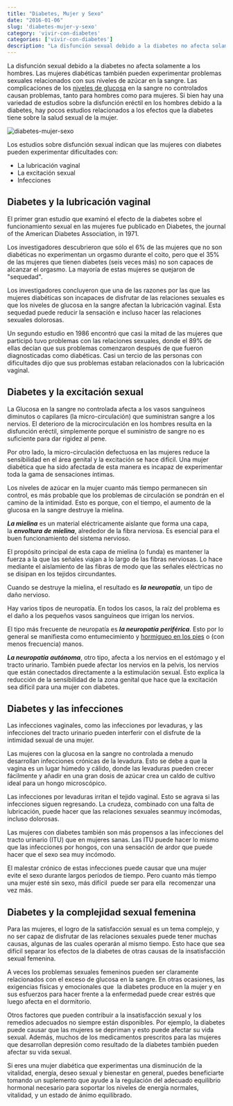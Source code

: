 ```yaml
---
title: "Diabetes, Mujer y Sexo"
date: "2016-01-06"
slug: 'diabetes-mujer-y-sexo'
category: 'vivir-con-diabetes'
categories: ['vivir-con-diabetes']
description: "La disfunción sexual debido a la diabetes no afecta solamente a los hombres. Las mujeres diabéticas también pueden experimentar problemas sexuales"
---
```


La disfunción sexual debido a la diabetes no afecta solamente a los hombres. Las mujeres diabéticas también pueden experimentar problemas sexuales relacionados con sus niveles de azúcar en la sangre. Las complicaciones de los [niveles de glucosa](/cuanto-es-el-nivel-normal-de-glucosa/) en la sangre no controlados causan problemas, tanto para hombres como para mujeres. Si bien hay una variedad de estudios sobre la disfunción eréctil en los hombres debido a la diabetes, hay pocos estudios relacionados a los efectos que la diabetes tiene sobre la salud sexual de la mujer.

![diabetes-mujer-sexo](/images/diabetes-mujer-sexo.webp)

Los estudios sobre disfunción sexual indican que las mujeres con diabetes pueden experimentar dificultades con:

- La lubricación vaginal
- La excitación sexual
- Infecciones

## Diabetes y la lubricación vaginal

El primer gran estudio que examinó el efecto de la diabetes sobre el funcionamiento sexual en las mujeres fue publicado en Diabetes, the journal of the American Diabetes Association, in 1971.

Los investigadores descubrieron que sólo el 6% de las mujeres que no son diabéticas no experimentan un orgasmo durante el coito, pero que el 35% de las mujeres que tienen diabetes (seis veces más) no son capaces de alcanzar el orgasmo. La mayoría de estas mujeres se quejaron de "sequedad".

Los investigadores concluyeron que una de las razones por las que las mujeres diabéticas son incapaces de disfrutar de las relaciones sexuales es que los niveles de glucosa en la sangre afectan la lubricación vaginal. Esta sequedad puede reducir la sensación e incluso hacer las relaciones sexuales dolorosas.

Un segundo estudio en 1986 encontró que casi la mitad de las mujeres que participó tuvo problemas con las relaciones sexuales, donde el 89% de ellas decían que sus problemas comenzaron después de que fueron diagnosticadas como diabéticas. Casi un tercio de las personas con dificultades dijo que sus problemas estaban relacionados con la lubricación vaginal.

## Diabetes y la excitación sexual

La Glucosa en la sangre no controlada afecta a los vasos sanguíneos diminutos o capilares (la micro-circulación) que suministran sangre a los nervios. El deterioro de la microcirculación en los hombres resulta en la disfunción eréctil, simplemente porque el suministro de sangre no es suficiente para dar rigidez al pene.

Por otro lado, la micro-circulación defectuosa en las mujeres reduce la sensibilidad en el área genital y la excitación se hace difícil. Una mujer diabética que ha sido afectada de esta manera es incapaz de experimentar toda la gama de sensaciones íntimas.

Los niveles de azúcar en la mujer cuanto más tiempo permanecen sin control, es más probable que los problemas de circulación se pondrán en el camino de la intimidad. Esto es porque, con el tiempo, el aumento de la glucosa en la sangre destruye la mielina.

**_La mielina_** es un material eléctricamente aislante que forma una capa, la _**envoltura**_ **_de_** _**mielina**_, alrededor de la fibra nerviosa. Es esencial para el buen funcionamiento del sistema nervioso.

El propósito principal de esta capa de mielina (o funda) es mantener la fuerza a la que las señales viajan a lo largo de las fibras nerviosas. Lo hace mediante el aislamiento de las fibras de modo que las señales eléctricas no se disipan en los tejidos circundantes.

Cuando se destruye la mielina, el resultado es **_la_** _**neuropatía**_, un tipo de daño nervioso.

Hay varios tipos de neuropatía. En todos los casos, la raíz del problema es el daño a los pequeños vasos sanguíneos que irrigan los nervios.

El tipo más frecuente de neuropatía es **_la neuropatía_** _**periférica**_. Esto por lo general se manifiesta como entumecimiento y [hormigueo en los pies](/7-razones-cosquilleo-en-las-manos-los-pies/) o (con menos frecuencia) manos.

**_La neuropatía_** _**autónoma**_, otro tipo, afecta a los nervios en el estómago y el tracto urinario. También puede afectar los nervios en la pelvis, los nervios que están conectados directamente a la estimulación sexual. Esto explica la reducción de la sensibilidad de la zona genital que hace que la excitación sea difícil para una mujer con diabetes.

## Diabetes y las infecciones

Las infecciones vaginales, como las infecciones por levaduras, y las infecciones del tracto urinario pueden interferir con el disfrute de la intimidad sexual de una mujer.

Las mujeres con la glucosa en la sangre no controlada a menudo desarrollan infecciones crónicas de la levadura. Esto se debe a que la vagina es un lugar húmedo y cálido, donde las levaduras pueden crecer fácilmente y añadir en una gran dosis de azúcar crea un caldo de cultivo ideal para un hongo microscópico.

Las infecciones por levaduras irritan el tejido vaginal. Esto se agrava si las infecciones siguen regresando. La crudeza, combinado con una falta de lubricación, puede hacer que las relaciones sexuales seanmuy incómodas, incluso dolorosas.

Las mujeres con diabetes también son más propensos a las infecciones del tracto urinario (ITU) que en mujeres sanas. Las ITU puede hacer lo mismo que las infecciones por hongos, con una sensación de ardor que puede hacer que el sexo sea muy incómodo.

El malestar crónico de estas infecciones puede causar que una mujer evite el sexo durante largos períodos de tiempo. Pero cuanto más tiempo una mujer esté sin sexo, más difícil  puede ser para ella  recomenzar una vez más.

## Diabetes y la complejidad sexual femenina

Para las mujeres, el logro de la satisfacción sexual es un tema complejo, y no ser capaz de disfrutar de las relaciones sexuales puede tener muchas causas, algunas de las cuales operarán al mismo tiempo. Esto hace que sea difícil separar los efectos de la diabetes de otras causas de la insatisfacción sexual femenina.

A veces los problemas sexuales femeninos pueden ser claramente relacionados con el exceso de glucosa en la sangre. En otras ocasiones, las exigencias físicas y emocionales que  la diabetes produce en la mujer y en sus esfuerzos para hacer frente a la enfermedad puede crear estrés que luego afecta en el dormitorio.

Otros factores que pueden contribuir a la insatisfacción sexual y los remedios adecuados no siempre están disponibles. Por ejemplo, la diabetes puede causar que las mujeres se depriman y esto puede afectar su vida sexual. Además, muchos de los medicamentos prescritos para las mujeres que desarrollan depresión como resultado de la diabetes también pueden afectar su vida sexual.

Si eres una mujer diabética que experimentas una disminución de la vitalidad, energía, deseo sexual y bienestar en general, puedes beneficiarte tomando un suplemento que ayude a la regulación del adecuado equilibrio hormonal necesario para soportar los niveles de energía normales, vitalidad, y un estado de ánimo equilibrado.
